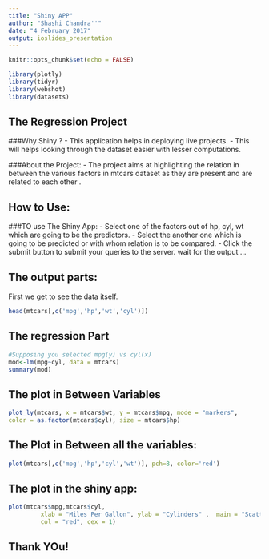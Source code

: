 ---
title: "Shiny APP"
author: "Shashi Chandra''"
date: "4 February 2017"
output: ioslides_presentation
---

```{r setup, include=FALSE}
knitr::opts_chunk$set(echo = FALSE)
```


```{r asas, echo=FALSE, warning=FALSE, message=FALSE}
library(plotly)
library(tidyr)
library(webshot)
library(datasets)
```

## The Regression Project
###Why Shiny ?
 - This application helps in deploying live projects.
 - This will helps looking through the dataset easier with lesser computations.

###About the Project:
 - The project aims at highlighting the relation in between the various factors in mtcars dataset as they are present and are related to each other .

## How to Use:

###TO use The Shiny App:
- Select one of the factors out of hp, cyl, wt which are going to be the predictors.
- Select the another one which is going to be predicted or with whom relation is to be compared.
- Click the submit button to submit your queries to the server.
 wait for the output ...

## The output parts:
First we get to see the data itself.
```{r gd, comment=""}
head(mtcars[,c('mpg','hp','wt','cyl')])

```

## The regression Part
```{r regmod, comment=""}
#Supposing you selected mpg(y) vs cyl(x)
mod<-lm(mpg~cyl, data = mtcars)
summary(mod)

```

## The plot in Between Variables
```{r twey, warning=FALSE, message=FALSE}
plot_ly(mtcars, x = mtcars$wt, y = mtcars$mpg, mode = "markers",
color = as.factor(mtcars$cyl), size = mtcars$hp)


```

## The Plot in Between all the  variables:
```{r affa ,warning=FALSE, message=FALSE}
plot(mtcars[,c('mpg','hp','cyl','wt')], pch=8, color='red')

```

## The plot in the shiny app:
```{r kjbjac, warning=FALSE,message=FALSE, comment=""}
plot(mtcars$mpg,mtcars$cyl,
         xlab = "Miles Per Gallon", ylab = "Cylinders" ,  main = "Scatter Plot of Predicted and Predictor Variables", pch = 9, 
         col = "red", cex = 1)
```


## Thank YOu!